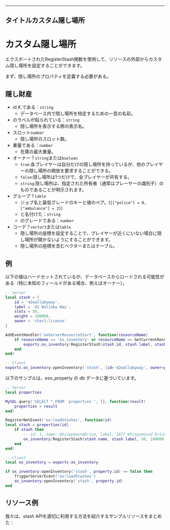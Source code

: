 ***

## タイトルカスタム隠し場所


# カスタム隠し場所

エクスポートされたRegisterStash関数を使用して、リソースの外部からカスタム隠し場所を設定することができます。

まず、隠し場所のプロパティを定義する必要がある。

## 隠し財産

* id.K.である：`string`
  * データベース内で隠し場所を特定するための一意の名前。
* のラベルが貼られている：`string`
  * 隠し場所を表示する際の表示名。
* スロット`number`
  * 隠し場所のスロット数。
* 重量である：`number`
  * 在庫の最大重量。
* オーナー？`string`または`boolean`
  * `true`:各プレイヤーは自分だけの隠し場所を持っているが、他のプレイヤーの隠し場所の開放を要求することができる。
  * `false`:隠し場所は1つだけで、全プレイヤーが共有する。
  * `string`:隠し場所は、指定された所有者（通常はプレーヤーの識別子）のものであることが明示されます。
* グループ？`table`
  * ジョブ名と最低グレードのキーと値のペア。(`{["police"] = 0, ["ambulance"] = 2}`)
  * と名付けた：`string`
  * のグレードである：`number`
* コーデ？`vector3`または`table`
  * 隠し場所の座標を設定することで、プレイヤーが近くにいない場合に隠し場所が開かないようにすることができます。
  * 隠し場所の座標を含むベクターまたはテーブル。

## 例

以下の値はハードセットされているが、データベースからロードされる可能性がある（特に未知のフィールドがある場合、例えばオーナー）。

```lua
-- Server
local stash = {
    id = '42wallabyway',
    label = '42 Wallaby Way',
    slots = 50,
    weight = 100000,
    owner = 'char1:license'
}

AddEventHandler('onServerResourceStart', function(resourceName)
    if resourceName == 'ox_inventory' or resourceName == GetCurrentResourceName() then
        exports.ox_inventory:RegisterStash(stash.id, stash.label, stash.slots, stash.weight, stash.owner)
    end
end)

-- Client
exports.ox_inventory:openInventory('stash', {id='42wallabyway', owner=property.owner})
```

以下のサンプルは、esx\_property の db データに基づいています。

```lua
-- Server
local properties

MySQL.query('SELECT * FROM `properties`', {}, function(result)
    properties = result
end)

RegisterNetEvent('ox:loadStashes', function(id)
local stash = properties[id]
    if stash then
        -- id: 1, name: WhispymoundDrive, label: 2677 Whispymound Drive, coords: {"x":118.748,"y":566.573,"z":175.697}
        ox_inventory:RegisterStash(stash.name, stash.label, 50, 100000, true, false, json.encode(stash.room_menu))
    end
end)

-- Client
local ox_inventory = exports.ox_inventory

if ox_inventory:openInventory('stash', property.id) == false then
    TriggerServerEvent('ox:loadStashes')
    ox_inventory:openInventory('stash', property.id)
end
```

## リソース例

我々は、stash APIを適切に利用する方法を紹介するサンプルリソースをまとめた：

<GhButton link="https://www.github.com/communityox/ox_inventory_examples" label="Ox Inventory Examples" />
